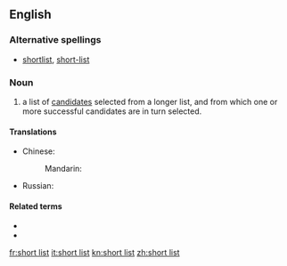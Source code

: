 ==English==

===Alternative spellings===
* [[shortlist]], [[short-list]]

===Noun===
{{wikipedia}}
{{en-noun|head=[[short]] [[list]]}}

# a list of [[candidate]]s selected from a longer list, and from which one or more successful candidates are in turn selected.

====Translations====
{{trans-top|a list of selected candidates from which a final choice is made}}
* Chinese:
*: Mandarin: {{t|cmn|短串列|tr=duǎn chuànliè|sc=Hani}}
{{trans-mid}}
* Russian: {{t|ru|шорт-ли́ст|m}}
{{trans-bottom}}

====Related terms====
* {{l|en|shortlisted}}
* {{l|en|longlist}}

[[fr:short list]]
[[it:short list]]
[[kn:short list]]
[[zh:short list]]